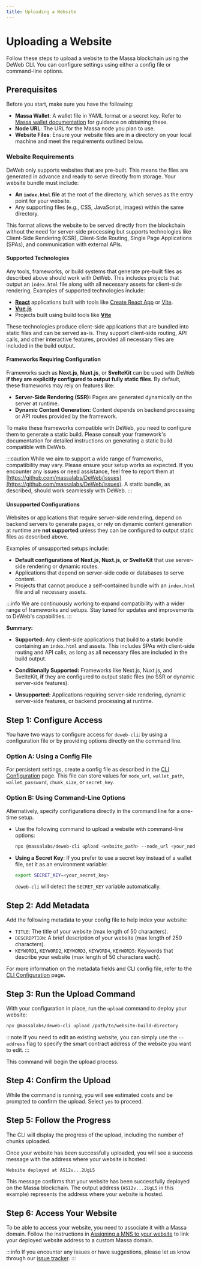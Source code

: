 ```yaml
---
title: Uploading a Website
---
```


# Uploading a Website

Follow these steps to upload a website to the Massa blockchain using the DeWeb CLI.
You can configure settings using either a config file or command-line options.

## Prerequisites

Before you start, make sure you have the following:

- **Massa Wallet**: A wallet file in YAML format or a secret key.
  Refer to [Massa wallet documentation](/docs/massaStation/massa-wallet/account-backup) for guidance on obtaining these.
- **Node URL**: The URL for the Massa node you plan to use.
- **Website Files**: Ensure your website files are in a directory on your local machine and
  meet the requirements outlined below.

### Website Requirements

DeWeb only supports websites that are pre-built. This means the files are generated in advance and
ready to serve directly from storage. Your website bundle must include:

- **An `index.html` file** at the root of the directory, which serves as the entry point for your website.
- Any supporting files (e.g., CSS, JavaScript, images) within the same directory.

This format allows the website to be served directly from the blockchain without the need for server-side processing
but supports technologies like Client-Side Rendering (CSR), Client-Side Routing, Single Page Applications (SPAs),
and communication with external APIs.

#### Supported Technologies

Any tools, frameworks, or build systems that generate pre-built files as described above should work with DeWeb.
This includes projects that output an `index.html` file along with all necessary assets for client-side rendering.
Examples of supported technologies include:

- **[React](https://reactjs.org/)** applications built with tools like [Create React App](https://create-react-app.dev/) or [Vite](https://vitejs.dev/).
- **[Vue.js](https://vuejs.org/)**
- Projects built using build tools like **[Vite](https://vitejs.dev/)**

These technologies produce client-side applications that are bundled into static files and can be served as-is.
They support client-side routing, API calls, and other interactive features, provided all necessary files are included in the build output.

#### Frameworks Requiring Configuration

Frameworks such as **Next.js**, **Nuxt.js**, or **SvelteKit** can be used with DeWeb **if they are explicitly configured to output fully static files**.
By default, these frameworks may rely on features like:

- **Server-Side Rendering (SSR):** Pages are generated dynamically on the server at runtime.
- **Dynamic Content Generation:** Content depends on backend processing or API routes provided by the framework.

To make these frameworks compatible with DeWeb, you need to configure them to generate a static build.
Please consult your framework's documentation for detailed instructions on generating a static build compatible with DeWeb.

:::caution
While we aim to support a wide range of frameworks, compatibility may vary.
Please ensure your setup works as expected.
If you encounter any issues or need assistance, feel free to report them at [https://github.com/massalabs/DeWeb/issues](https://github.com/massalabs/DeWeb/issues).
A static bundle, as described, should work seamlessly with DeWeb.
:::

#### Unsupported Configurations

Websites or applications that require server-side rendering, depend on backend servers to generate pages,
or rely on dynamic content generation at runtime are **not supported** unless they can be configured to output static files as described above.

Examples of unsupported setups include:

- **Default configurations of Next.js, Nuxt.js, or SvelteKit** that use server-side rendering or dynamic routes.
- Applications that depend on server-side code or databases to serve content.
- Projects that cannot produce a self-contained bundle with an `index.html` file and all necessary assets.

:::info
We are continuously working to expand compatibility with a wider range of frameworks and setups.
Stay tuned for updates and improvements to DeWeb's capabilities.
:::

**Summary:**

- **Supported:** Any client-side applications that build to a static bundle containing an `index.html` and assets. This includes SPAs with client-side routing and API calls, as long as all necessary files are included in the build output.
- **Conditionally Supported:** Frameworks like Next.js, Nuxt.js, and SvelteKit, **if** they are configured to output static files (no SSR or dynamic server-side features).

- **Unsupported:** Applications requiring server-side rendering, dynamic server-side features, or backend processing at runtime.

## Step 1: Configure Access

You have two ways to configure access for `deweb-cli`: by using a configuration file or by providing options directly on the command line.

### Option A: Using a Config File

For persistent settings, create a config file as described in the [CLI Configuration](./config) page. This file can store values for `node_url`, `wallet_path`, `wallet_password`, `chunk_size`, or `secret_key`.

### Option B: Using Command-Line Options

Alternatively, specify configurations directly in the command line for a one-time setup.

- Use the following command to upload a website with command-line options:

  ```bash
  npx @massalabs/deweb-cli upload <website_path> --node_url <your_node_url> --wallet <path_to_wallet> --password <your_password>
  ```

- **Using a Secret Key**: If you prefer to use a secret key instead of a wallet file, set it as an environment variable:

  ```bash
  export SECRET_KEY=<your_secret_key>
  ```

  `deweb-cli` will detect the `SECRET_KEY` variable automatically.

## Step 2: Add Metadata

Add the following metadata to your config file to help index your website:

- `TITLE`: The title of your website (max length of 50 characters).
- `DESCRIPTION`: A brief description of your website (max length of 250 characters).
- `KEYWORD1`, `KEYWORD2`, `KEYWORD3`, `KEYWORD4`, `KEYWORD5`: Keywords that describe your website (max length of 50 characters each).

For more information on the metadata fields and CLI config file, refer to the [CLI Configuration](./config) page.

## Step 3: Run the Upload Command

With your configuration in place, run the `upload` command to deploy your website:

```bash
npx @massalabs/deweb-cli upload /path/to/website-build-directory
```

:::note
If you need to edit an existing website,
you can simply use the `--address` flag to specify the smart contract address of the website you want to edit.
:::

This command will begin the upload process.

## Step 4: Confirm the Upload

While the command is running, you will see estimated costs and be prompted to confirm the upload. Select `yes` to proceed.

## Step 5: Follow the Progress

The CLI will display the progress of the upload, including the number of chunks uploaded.

Once your website has been successfully uploaded, you will see a success message with the address where your website is hosted:

```bash
Website deployed at AS12v...2UgLS
```

This message confirms that your website has been successfully deployed on the Massa blockchain.
The output address (`AS12v...2UgLS` in this example) represents the address where your website is hosted.

## Step 6: Access Your Website

To be able to access your website, you need to associate it with a Massa domain. Follow the instructions in [Assigning a MNS to your website](../upload/mns) to link your deployed website address to a custom Massa domain.

:::info
If you encounter any issues or have suggestions, please let us know through our [issue tracker](https://github.com/massalabs/DeWeb/issues).
:::
